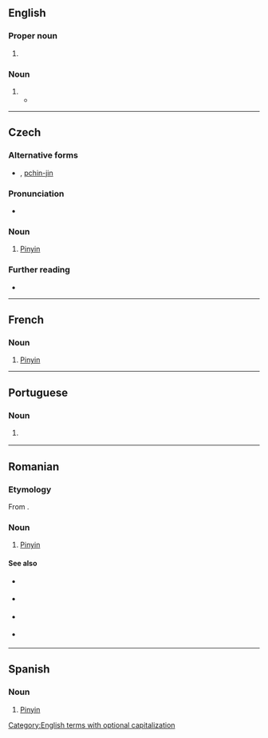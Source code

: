 {{also|Pinyin|pīnyīn}}
==English==

===Proper noun===
{{en-proper noun|-}}

# {{alt form|en|Pinyin}}

===Noun===
{{en-noun|?}}

# {{alt form|en|Pinyin}}
#* {{seeCites|en}}

----

==Czech==

===Alternative forms===
* {{l|cs|pinjin}}, [[pchin-jin]]

===Pronunciation===
* {{cs-IPA|pinjin}}

===Noun===
{{cs-noun|g=m}}

# [[Pinyin]]

===Further reading===
* {{R:ASCS}}
----
==French==

===Noun===
{{fr-noun|m|-}}

# [[Pinyin]]

----

==Portuguese==

===Noun===
{{pt-noun|m|-}}

# {{l|en|Pinyin}} {{gloss|romanisation standard for Mandarin Chinese}}

----

==Romanian==

===Etymology===
From {{der|ro|cmn|-}} {{zh-l|拼音}}.

===Noun===
{{ro-noun|n|-}}

# [[Pinyin]]

====See also====
{{top2}}
* {{l|ro|plat}} {{qualifier|1st tone}}
* {{l|ro|crescând}} {{qualifier|2nd tone}}
{{mid2}}
* {{l|ro|scăzând-crescând}} {{qualifier|3rd tone}}
* {{l|ro|scăzând}} {{qualifier|4th tone}}
{{bottom}}

----

==Spanish==
{{wikipedia|lang=es}}

===Noun===
{{es-noun|m|-}}

# [[Pinyin]]

[[Category:English terms with optional capitalization]]